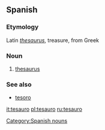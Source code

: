 ==Spanish==
===Etymology===
Latin ''[[thesaurus]]'', treasure, from Greek
===Noun===
{{es-noun-m}}
#[[thesaurus]]

===See also===
* [[tesoro]]

[[Category:Spanish nouns]]

[[it:tesauro]]
[[pl:tesauro]]
[[ru:tesauro]]